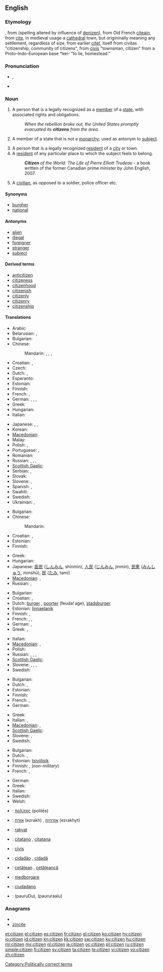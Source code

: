 ==English==

===Etymology===
{{etyl|xno}}, from {{etyl|fro}} {{term|citezein|lang=fro}} (spelling altered by influence of [[denizen]]), from Old French [[citeain]], from [[cite]], in medieval usage a [[cathedral]] town, but origininally meaning any settlement, regardless of size, from earlier [[citet]], itself from {{etyl|la}} civitas "citizenship, community of citizens", from [[civis]] "townsman, citizen" from a Proto-Indo-European base *kei- "to lie, homestead."

===Pronunciation===
* {{a|UK}} {{IPA|/ˈsɪt.ɪ.zən/}}, {{SAMPA|/"sIt.I.z@n/}}
* {{audio|en-us-citizen.ogg|Audio (US)}}

===Noun===
{{en-noun}}

# A person that is a legally recognized as a [[member]] of a [[state]], with associated rights and obligations.
#: ''When the rebellion broke out, the United States promptly evacuated its '''citizens''' from the area.''
# {{dated}} A member of a state that is not a [[monarchy]]; used as antonym to [[subject]].
# A person that is a legally recognized [[resident]] of a [[city]] or town.
# A [[resident]] of any particular place to which the subject feels to belong.
#: '''''Citizen''' of the World: The Life of Pierre Elliott Trudeau'' - a book written of the former Canadian prime minister by John English, 2007.
# A [[civilian]], as opposed to a soldier, police officer etc.

====Synonyms====
* [[burgher]]
* [[national]]

====Antonyms====
* [[alien]]
* [[illegal]]
* [[foreigner]]
* [[stranger]]
* [[subject]]

====Derived terms====
* [[anticitizen]]
* [[citizeness]]
* [[citizenhood]]
* [[citizenish]]
* [[citizenly]]
* [[citizenry]]
* [[citizenship]]

====Translations====
{{trans-top|legal member of a state}}
* Arabic: {{t|ar|مواطن|m|tr=muwaaTin}}
* Belarusian: {{t|be|грамадзянін|m|tr=hramadzjánin|xs=Belarusian}},  {{t|be|грамадзянка|f|tr=hramadzjánka|xs=Belarusian}}
* Bulgarian: {{t+|bg|гражданин|m|tr=graždanín}}
* Chinese:
*: Mandarin: {{t-|cmn|公民|tr=gōngmín|sc=Hani}},  {{t|cmn|市民|tr=shìmín|sc=Hani}},  {{t-|cmn|國民|sc=Hani}},  {{t-|cmn|国民|tr=guómín|sc=Hani}}
* Croatian: {{t-|hr|državljanin|m}}, {{t-|hr|državljanka|f}}
* Czech: {{t+|cs|občan|m}}
* Dutch: {{t+|nl|burger|m}}, {{t+|nl|staatsburger|m}}
* Esperanto: {{t-|eo|civitano|xs=Esperanto}}
* Estonian: {{t-|et|kodanik}}
* Finnish: {{t+|fi|kansalainen}}
* French: {{t+|fr|citoyen|m}}, {{t+|fr|citoyenne|f}}
* German: {{t+|de|Staatsbürger|m}}, {{t+|de|Staatsbürgerin|f}}, {{t+|de|Bürger|m}}, {{t+|de|Bürgerin|f}}
* Greek: {{t+|el|πολίτης|m|f|tr=polítis}}
* Hungarian: {{t+|hu|állampolgár}}
* Italian: {{t+|it|cittadino}}
{{trans-mid}}
* Japanese: {{t|ja|市民|tr=しみん, shimin}},  {{t-|ja|公民|tr=こうみん, kōmin}},  {{t+|ja|国民|tr=こくみん, kokumin}}
* Korean: {{t+|ko|국민|tr=gungmin|sc=Hang}} {{t+|ko|시민|tr=[[市民]] simin|sc=Hang}}
* [[Macedonian]]: {{t|mk|државјанин|m|tr=držávjanin}}
* Malay: {{t|ms|warganegara|xs=Malay}}
* Polish: {{t+|pl|obywatel|m}}, {{t+|pl|obywatelka|f}}
* Portuguese: {{t+|pt|cidadão|m}},  {{t|pt|cidadã|f}}
* Romanian: {{t+|ro|cetăţean}}
* Russian: {{t+|ru|гражданин|m|tr=graždanín}}, {{t+|ru|гражданка|f|tr=graždánka}}, {{t|ru|подданный|m|tr=póddanyj}}, {{t|ru|подданная|f|tr=póddanaja}}
* [[Scottish Gaelic]]: {{t-|gd|saoranach|m|xs=Scottish Gaelic}}
* Serbian: {{t-|sr|državljanin|m}}, {{t-|sr|državljanka|f}}
* Slovak: {{t-|sk|občan|m}}
* Slovene: {{t+|sl|državljan|m}}, {{t-|sl|državljanka|f}}
* Spanish: {{t+|es|ciudadano|m}},  {{t+|es|ciudadana|f}}
* Swahili: {{t+|sw|mwananchi|xs=Swahili}}
* Swedish: {{t+|sv|medborgare|c}}
* Ukrainian: {{t|uk|громадянин|m|tr=hromadjányn|xs=Ukrainian}},  {{t|uk|громадянка|f|tr=hromadjánka|xs=Ukrainian}}
{{trans-bottom}}

{{trans-top|antonym to "subject"}}
* Bulgarian: {{t+|bg|гражданин|m}}
* Chinese:
*: Mandarin: {{t|cmn|市民|tr=shìmín|sc=Hani}}
* Croatian: {{t-|hr|građanin|m}}, {{t-|hr|građanka|f}}
* Estonian: {{t-|et|kodanik}}
* Finnish: {{t+|fi|kansalainen}}
{{trans-mid}}
* Greek: {{t+|el|πολίτης|m|f|tr=polítis}}
* Hungarian: {{t+|hu|polgár}}
* Japanese: [[臣民]] ([[しんみん]], shinmin), [[人民]] ([[じんみん]], jinmin), [[民衆]] ([[みんしゅう]], minshū), [[民]] ([[たみ]], tami)
* [[Macedonian]]: {{t|mk|граѓанин|m|tr=gráǵanin}},  {{t|mk|граѓанка|f|tr=gráǵanka}}
* Russian: {{t+|ru|гражданин|m|tr=graždanín}}, {{t+|ru|гражданка|f|tr=graždánka}}
{{trans-bottom}}

{{trans-top|legal resident of a city}}
* Bulgarian: {{t|bg|жител|m}}
* Croatian: {{t-|hr|građanin|m}}, {{t-|hr|građanka|f}}
* Dutch: [[burger]] {{m}}, [[poorter]] {{m}} (feudal age), [[stadsburger]] {{m}}
* Estonian: [[linnaelanik]]
* Finnish: {{t-|fi|kaupunkilainen}}, {{t+|fi|porvari}}
* French: {{t+|fr|citoyen|m}},  {{t+|fr|citoyenne|f}},  {{t+|fr|habitant|m}}
* German: {{t+|de|Einwohner|m}}, {{t+|de|Bürger|m}}
* Greek: {{t|el|δημότης|m|tr=δimótis}},  {{t|el|αστός|m|tr=astós}}
{{trans-mid}}
* Italian: {{t+|it|cittadino|m}}
* [[Macedonian]]: {{t|mk|граѓанин|m|tr=gráǵanin}},  {{t|mk|граѓанка|f|tr=gráǵanka}}
* Polish: {{t+|pl|mieszkaniec|m}}
* Russian: {{t|ru|горожанин|m|tr=gorožánin}},  {{t|ru|горожанка|f|tr=gorožánka}},  {{t+|ru|житель|m|tr=žítel'}},  {{t|ru|жительница|f|tr=žítel'nica}}
* [[Scottish Gaelic]]: {{t-|gd|saoranach|m|xs=Scottish Gaelic}}
* Slovene: {{t+|sl|meščan|m}}, {{t+|sl|meščanka|f}}, {{t-|sl|občan|m}}, {{t-|sl|občanka|f}}
* Swedish: {{t|sv|innevånare|c}}
{{trans-bottom}}

{{trans-top|resident of any particular place}}
* Bulgarian: {{t|bg|жител|m}}
* Dutch: {{t+|nl|burger|m}}, {{t+|nl|inwoner|m}}
* Estonian: {{t-|et|kodanik}}
* Finnish: {{t+|fi|kansalainen}}
* French: {{t+|fr|habitant|m}},  {{t+|fr|résident|m}}
* German: {{t+|de|Einwohner|m}}
{{trans-mid}}
* Greek: {{t+|el|κάτοικος|m|f|tr=kátikos}}
* Italian: {{t+|it|cittadino|m}},  {{t+|it|residente|m}}
* [[Macedonian]]: {{t|mk|жител|m|tr=žítel}},  {{t|mk|жителка|f|tr=žítelka}}
* [[Scottish Gaelic]]: {{t-|gd|saoranach|m|xs=Scottish Gaelic}}
* Slovene: {{t+|sl|državljan|m}}, {{t-|sl|državljanka|f}}
* Swedish: {{t|sv|innevånare|c}}
{{trans-bottom}}

{{trans-top|civilian}}
* Bulgarian: {{t|bg|цивилен|m}}
* Dutch: {{t+|nl|burger|m}}, {{t-|nl|particulier|m}}
* Estonian: [[tsiviilisik]]
* Finnish: {{t+|fi|kansalainen}}, {{t+|fi|siviili}} (''non-military'')
* French: {{t+|fr|civil|m}},  {{t+|fr|civile|f}}
{{trans-mid}}
* German: {{t|de|Zivilist|m}}
* Greek: {{t+|el|πολίτης|m|f|tr=polítis}}
* Italian: {{t-|it|civile|m}}
* Swedish: {{t-|sv|civilist|c}}
* Welsh: {{t+|cy|dinesydd|m|xs=Welsh}}
{{trans-bottom}}

{{checktrans-top}}
* {{ttbc|Ancient Greek}}: [[πολίτης]] (politēs) {{m}}
* {{ttbc|Hebrew}}: [[אזרח]] (ezrakh) {{m}}, [[אזרחית]] (ezrakhyt) {{f}}
* {{ttbc|Indonesian}}: [[rakyat]]
* {{ttbc|Interlingua}}: [[citatano]] {{m}}, [[citatana]] {{f}}
{{checktrans-mid}}
* {{ttbc|Latin}}: [[civis|cīvis]] {{m|f}}
* {{ttbc|Portuguese}}: [[cidadão]] {{m}}, [[cidadã]] {{f}}
* {{ttbc|Romanian}}: [[cetăţean]] {{m}}, [[cetăţeancă]] {{f}}
* {{ttbc|Swedish}}: [[medborgare]]
* {{ttbc|Spanish}}: [[ciudadano]] {{m}}
* {{ttbc|Telugu}}: {{t|te|పౌరుడు}}(pauruDu){{m}},{{t|te|పౌరురాలు}} (paururaalu) {{f}}
{{checktrans-bottom}}

===Anagrams===
* {{alphagram|ceiintz}}
* [[zincite#English|zincite]]

[[Category:Politically correct terms]]

[[et:citizen]]
[[el:citizen]]
[[es:citizen]]
[[fr:citizen]]
[[gl:citizen]]
[[ko:citizen]]
[[hy:citizen]]
[[io:citizen]]
[[id:citizen]]
[[kn:citizen]]
[[kk:citizen]]
[[sw:citizen]]
[[ku:citizen]]
[[hu:citizen]]
[[ml:citizen]]
[[my:citizen]]
[[nl:citizen]]
[[ja:citizen]]
[[oc:citizen]]
[[pl:citizen]]
[[ru:citizen]]
[[simple:citizen]]
[[fi:citizen]]
[[sv:citizen]]
[[ta:citizen]]
[[te:citizen]]
[[vi:citizen]]
[[vo:citizen]]
[[zh:citizen]]